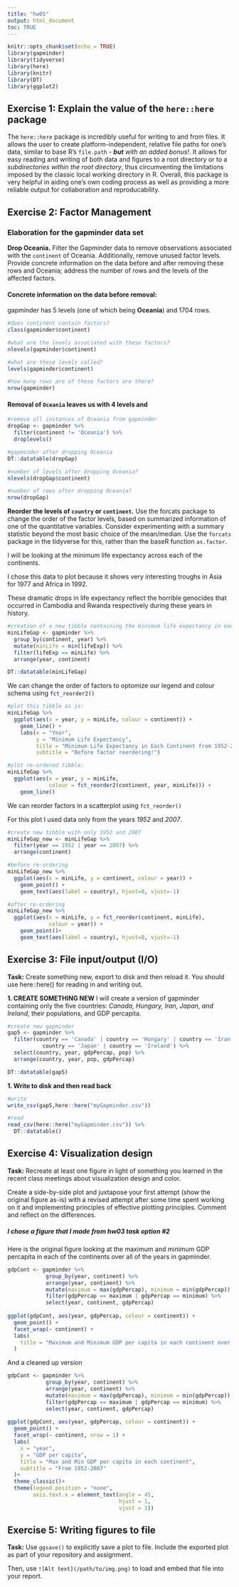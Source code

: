 ```yaml
---
title: "hw05"
output: html_document
toc: TRUE
---
```


```r
knitr::opts_chunk$set(echo = TRUE)
library(gapminder)
library(tidyverse)
library(here)
library(knitr)
library(DT)
library(ggplot2)
```

## Exercise 1: Explain the value of the `here::here` package

The `here::here` package is incredibly useful for writing to and from files. It allows the user to create platform-independent, relative file paths for one's data, similar to base R's `file.path` - *__but__ with an added bonus!*. It allows for easy reading and writing of both data and figures to a root directory or to a _subdirectories within the root directory_, thus circumventing the limitations imposed by the classic local working directory in R. Overall, this package is very helpful in aiding one's own coding process as well as providing a more reliable output for collaboration and reproducability. 

## Exercise 2: Factor Management

### Elaboration for the gapminder data set
__Drop Oceania.__ Filter the Gapminder data to remove observations associated with the `continent` of Oceania. Additionally, remove unused factor levels. Provide concrete information on the data before and after removing these rows and Oceania; address the number of rows and the levels of the affected factors.


#### Concrete information on the data before removal:
gapminder has 5 levels (one of which being __Oceania__) and 1704 rows.
```r
#does continent contain factors?  
class(gapminder$continent)

#what are the levels associated with these factors?
nlevels(gapminder$continent)

#what are these levels called?
levels(gapminder$continent)

#how many rows are of these factors are there?
nrow(gapminder)
```

#### Removal of `Oceania` leaves us with 4 levels and 
```r
#remove all instances of Oceania from gapminder
dropGap <- gapminder %>%
  filter(continent != 'Oceania') %>% 
  droplevels()

#gapminder after dropping Oceania
DT::datatable(dropGap)

#number of levels after dropping Oceania?
nlevels(dropGap$continent)

#number of rows after dropping Oceania?
nrow(dropGap)
```


__Reorder the levels of `country` or `continent`.__ Use the forcats package to change the order of the factor levels, based on summarized information of one of the quantitative variables. Consider experimenting with a summary statistic beyond the most basic choice of the mean/median. Use the `forcats` package in the tidyverse for this, rather than the baseR function `as.factor`.


I will be looking at the minimum life expectancy across each of the continents.

I chose this data to plot because it shows very interesting troughs in Asia for 1977 and Africa in 1992. 

These dramatic drops in life expectancy reflect the horrible genocides that occurred in Cambodia and Rwanda respectively during these years in history. 

```r
#creation of a new tibble containing the minimum life expectancy in each continent, each year
minLifeGap <- gapminder %>% 
  group_by(continent, year) %>% 
  mutate(minLife = min(lifeExp)) %>% 
  filter(lifeExp == minLife) %>% 
  arrange(year, continent)

DT::datatable(minLifeGap)

```

We can change the order of factors to optomize our legend and colour schema using `fct_reorder2()`
```r
#plot this tibble as is:
minLifeGap %>% 
  ggplot(aes(x = year, y = minLife, colour = continent)) +
    geom_line() +
    labs(x = "Year",
         y = "Minimum Life Expectancy",
         title = "Minimum Life Expectancy in Each Continent from 1952-2007",
         subtitle = "Before factor reordering!")

#plot re-ordered tibble:
minLifeGap %>% 
  ggplot(aes(x = year, y = minLife, 
             colour = fct_reorder2(continent, year, minLife))) +
    geom_line()

```


We can reorder factors in a scatterplot using `fct_reorder()`

For this plot I used data  only from the years *1952* and *2007*.

```r
#create new tibble with only 1952 and 2007
minLifeGap_new <- minLifeGap %>% 
  filter(year == 1952 | year == 2007) %>% 
  arrange(continent)

#before re-ordering
minLifeGap_new %>% 
  ggplot(aes(x = minLife, y = continent, colour = year)) +
    geom_point() +
    geom_text(aes(label = country), hjust=0, vjust=-1)

#after re-ordering
minLifeGap_new %>% 
  ggplot(aes(x = minLife, y = fct_reorder(continent, minLife),
             colour = year)) +
    geom_point()+
    geom_text(aes(label = country), hjust=0, vjust=-1)

```


## Exercise 3: File input/output (I/O)

__Task:__ Create something new, export to disk and then reload it. You should use here::here() for reading in and writing out.

__1. CREATE SOMETHING NEW__
I will create a version of gapminder containing only the five countries: *Canada, Hungary, Iran, Japan, and Ireland*, their populations, and GDP percapita.
```r
#create new gapminder
gap5 <- gapminder %>% 
  filter(country == 'Canada' | country == 'Hungary' | country == 'Iran' |
           country == 'Japan' | country == 'Ireland') %>% 
  select(country, year, gdpPercap, pop) %>% 
  arrange(country, year, pop, gdpPercap)

DT::datatable(gap5)
```
__1. Write to disk and then read back__
```r
#write
write_csv(gap5,here::here("myGapminder.csv"))

#read
read_csv(here::here("myGapminder.csv")) %>% 
  DT::datatable()
```

## Exercise 4: Visualization design

__Task:__ Recreate at least one figure in light of something you learned in the recent class meetings about visualization design and color.

Create a side-by-side plot and juxtapose your first attempt (show the original figure as-is) with a revised attempt after some time spent working on it and implementing principles of effective plotting principles. Comment and reflect on the differences.


##### I chose a figure that I made from hw03 task option #2
Here is the original figure looking at the maximum and minimum GDP percapita in each of the continents over all of the years in gapminder.
```r
gdpCont <- gapminder %>% 
            group_by(year, continent) %>%
            arrange(year, continent) %>% 
            mutate(maximum = max(gdpPercap), minimum = min(gdpPercap)) %>% 
            filter(gdpPercap == maximum | gdpPercap == minimum) %>% 
            select(year, continent, gdpPercap)
  
ggplot(gdpCont, aes(year, gdpPercap, colour = continent)) +
  geom_point() +
  facet_wrap(~ continent) +
  labs(
    title = "Maximum and Minimum GDP per capita in each continent over the years"
  )
```

And a cleaned up version
```r
gdpCont <- gapminder %>% 
            group_by(year, continent) %>%
            arrange(year, continent) %>% 
            mutate(maximum = max(gdpPercap), minimum = min(gdpPercap)) %>% 
            filter(gdpPercap == maximum | gdpPercap == minimum) %>% 
            select(year, continent, gdpPercap)
  
ggplot(gdpCont, aes(year, gdpPercap, colour = continent)) +
  geom_point() +
  facet_wrap(~ continent, nrow = 1) +
  labs(
    x = "year",
    y = "GDP per capita",
    title = "Max and Min GDP per capita in each continent",
    subtitle = "From 1952-2007"
  )+
  theme_classic()+
  theme(legend.position = "none", 
        axis.text.x = element_text(angle = 45,
                                   hjust = 1,
                                   vjust = 1))
```

## Exercise 5: Writing figures to file

__Task:__ Use `ggsave()` to explicitly save a plot to file. Include the exported plot as part of your repository and assignment.

Then, use `![Alt text](/path/to/img.png)` to load and embed that file into your report.

```r

```

